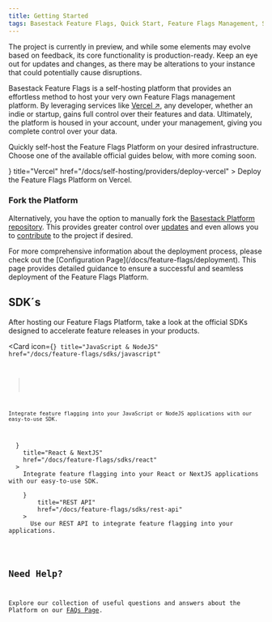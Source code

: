 ```yaml
---
title: Getting Started
tags: Basestack Feature Flags, Quick Start, Feature Flags Management, Self-Hosting Platform, Hosting Solution, Feature Flag Management Platform, Effortless Method, Quick Setup, Self-Hosted Feature Flags, Overview, Feature Toggles, Feature Flagging Platform, Host Your Own Feature Flags, Feature Flag Implementation, Simplified Feature Management
---
```


<Callout type="warning">
  The project is currently in preview, and while some elements may evolve based
  on feedback, its core functionality is production-ready. Keep an eye out for
  updates and changes, as there may be alterations to your instance that could
  potentially cause disruptions.
</Callout>

Basestack Feature Flags is a self-hosting platform that provides an effortless method to host your very own Feature Flags management platform. By leveraging services like [Vercel ↗](https://vercel.com/?ref=basestack.co), any developer, whether an indie or startup, gains full control over their features and data. Ultimately, the platform is housed in your account, under your management, giving you complete control over your data.

Quickly self-host the Feature Flags Platform on your desired infrastructure. Choose one of the available official guides below, with more coming soon.

<Cards>
  <Card
    icon={<Triangle />}
    title="Vercel"
    href="/docs/self-hosting/providers/deploy-vercel"
  >
    Deploy the Feature Flags Platform on Vercel.
  </Card>
</Cards>

### Fork the Platform

Alternatively, you have the option to manually fork the [Basestack Platform repository](https://github.com/basestack-co/basestack). This provides greater control over [updates](/docs/self-hosting/updates) and even allows you to [contribute](/docs/self-hosting/contributing) to the project if desired.

<Callout type="info">
  For more comprehensive information about the deployment process, please check
  out the [Configuration Page](/docs/feature-flags/deployment). This page provides
  detailed guidance to ensure a successful and seamless deployment of the
  Feature Flags Platform.
</Callout>

## SDK´s

After hosting our Feature Flags Platform, take a look at the official SDKs designed to accelerate feature releases in your products.

<Cards>

  <Card
    icon={<Code />}
    title="JavaScript & NodeJS"
    href="/docs/feature-flags/sdks/javascript"
  >
    Integrate feature flagging into your JavaScript or NodeJS applications with our easy-to-use SDK.
  </Card>
  <Card
    icon={<Code />}
    title="React & NextJS"
    href="/docs/feature-flags/sdks/react"
  >
    Integrate feature flagging into your React or NextJS applications with our easy-to-use SDK.
  </Card>
    <Card
        icon={<Code />}
        title="REST API"
        href="/docs/feature-flags/sdks/rest-api"
    >
      Use our REST API to integrate feature flagging into your applications.
    </Card>
</Cards>

## Need Help?

Explore our collection of useful questions and answers about the Platform on our [FAQs Page](/docs/self-hosting/faqs).
